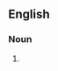 ==English==

===Noun===
{{head|en|noun plural form|head=[[water]] [[fountain]]s}}

# {{plural of|water fountain|lang=en}}